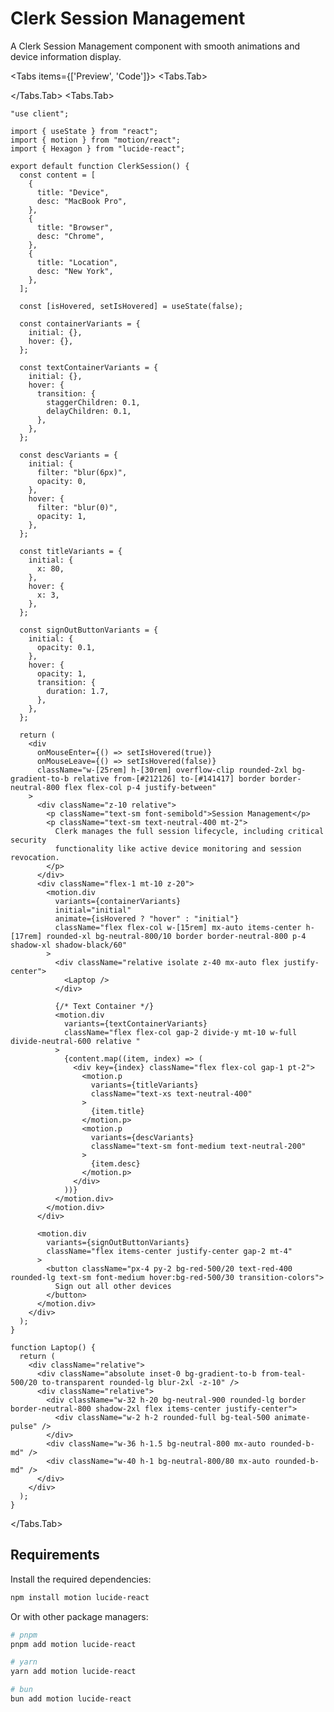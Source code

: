 # Clerk Session Management

A Clerk Session Management component with smooth animations and device information display.


<Tabs items={['Preview', 'Code']}>
  <Tabs.Tab>
    <div className="w-full h-full p-10 flex items-center justify-center">
      <ClerkSession />
    </div>
  </Tabs.Tab>
  <Tabs.Tab>
```tsx
"use client";

import { useState } from "react";
import { motion } from "motion/react";
import { Hexagon } from "lucide-react";

export default function ClerkSession() {
  const content = [
    {
      title: "Device",
      desc: "MacBook Pro",
    },
    {
      title: "Browser",
      desc: "Chrome",
    },
    {
      title: "Location",
      desc: "New York",
    },
  ];

  const [isHovered, setIsHovered] = useState(false);

  const containerVariants = {
    initial: {},
    hover: {},
  };

  const textContainerVariants = {
    initial: {},
    hover: {
      transition: {
        staggerChildren: 0.1,
        delayChildren: 0.1,
      },
    },
  };

  const descVariants = {
    initial: {
      filter: "blur(6px)",
      opacity: 0,
    },
    hover: {
      filter: "blur(0)",
      opacity: 1,
    },
  };

  const titleVariants = {
    initial: {
      x: 80,
    },
    hover: {
      x: 3,
    },
  };

  const signOutButtonVariants = {
    initial: {
      opacity: 0.1,
    },
    hover: {
      opacity: 1,
      transition: {
        duration: 1.7,
      },
    },
  };

  return (
    <div
      onMouseEnter={() => setIsHovered(true)}
      onMouseLeave={() => setIsHovered(false)}
      className="w-[25rem] h-[30rem] overflow-clip rounded-2xl bg-gradient-to-b relative from-[#212126] to-[#141417] border border-neutral-800 flex flex-col p-4 justify-between"
    >
      <div className="z-10 relative">
        <p className="text-sm font-semibold">Session Management</p>
        <p className="text-sm text-neutral-400 mt-2">
          Clerk manages the full session lifecycle, including critical security
          functionality like active device monitoring and session revocation.
        </p>
      </div>
      <div className="flex-1 mt-10 z-20">
        <motion.div
          variants={containerVariants}
          initial="initial"
          animate={isHovered ? "hover" : "initial"}
          className="flex flex-col w-[15rem] mx-auto items-center h-[17rem] rounded-xl bg-neutral-800/10 border border-neutral-800 p-4 shadow-xl shadow-black/60"
        >
          <div className="relative isolate z-40 mx-auto flex justify-center">
            <Laptop />
          </div>

          {/* Text Container */}
          <motion.div
            variants={textContainerVariants}
            className="flex flex-col gap-2 divide-y mt-10 w-full divide-neutral-600 relative "
          >
            {content.map((item, index) => (
              <div key={index} className="flex flex-col gap-1 pt-2">
                <motion.p
                  variants={titleVariants}
                  className="text-xs text-neutral-400"
                >
                  {item.title}
                </motion.p>
                <motion.p
                  variants={descVariants}
                  className="text-sm font-medium text-neutral-200"
                >
                  {item.desc}
                </motion.p>
              </div>
            ))}
          </motion.div>
        </motion.div>
      </div>

      <motion.div
        variants={signOutButtonVariants}
        className="flex items-center justify-center gap-2 mt-4"
      >
        <button className="px-4 py-2 bg-red-500/20 text-red-400 rounded-lg text-sm font-medium hover:bg-red-500/30 transition-colors">
          Sign out all other devices
        </button>
      </motion.div>
    </div>
  );
}

function Laptop() {
  return (
    <div className="relative">
      <div className="absolute inset-0 bg-gradient-to-b from-teal-500/20 to-transparent rounded-lg blur-2xl -z-10" />
      <div className="relative">
        <div className="w-32 h-20 bg-neutral-900 rounded-lg border border-neutral-800 shadow-2xl flex items-center justify-center">
          <div className="w-2 h-2 rounded-full bg-teal-500 animate-pulse" />
        </div>
        <div className="w-36 h-1.5 bg-neutral-800 mx-auto rounded-b-md" />
        <div className="w-40 h-1 bg-neutral-800/80 mx-auto rounded-b-md" />
      </div>
    </div>
  );
}
```
  </Tabs.Tab>
</Tabs>

## Requirements

Install the required dependencies:

```bash
npm install motion lucide-react
```

Or with other package managers:

```bash
# pnpm
pnpm add motion lucide-react

# yarn
yarn add motion lucide-react

# bun
bun add motion lucide-react
```